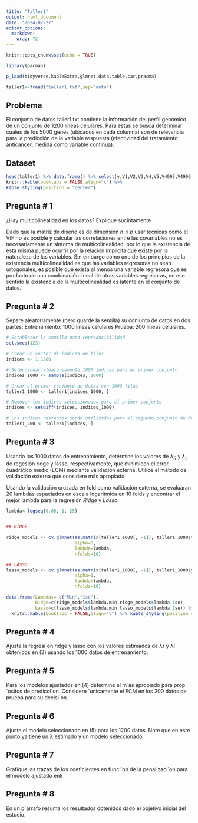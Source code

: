 ```yaml
---
title: "Taller1"
output: html_document
date: "2024-02-27"
editor_options: 
  markdown: 
    wrap: 72
---
```


```r
knitr::opts_chunk$set(echo = TRUE)

```

```r

library(pacman)

p_load(tidyverse,kableExtra,glmnet,data.table,car,pracma)

taller1<-fread("taller1.txt",sep="auto")


```

## Problema

El conjunto de datos taller1.txt contiene la información del perfíl
genómico de un conjunto de 1200 líneas celulares. Para estas se busca
determinar cuáles de los 5000 genes (ubicados en cada columna) son de
relevancia para la predicción de la variable respuesta (efectividad del
tratamiento anticancer, medida como variable continua).

## Dataset




```r

head(taller1) %>% data.frame() %>% select(y,V1,V2,V3,V4,V5,V4995,V4996,V4997,V4998,V4999,V5000) %>% 
knitr::kable(booktabs = FALSE,align="c") %>%
kable_styling(position = "center")


```

## Pregunta \# 1

¿Hay multicolinealidad en los datos? Explique sucintamente

Dado que la matriz de diseño es de dimensión $n\leq p$ usar tecnicas como el VIF no es posible y 
calcular las correlaciones entre las covariables no es necesariamente un sintoma de multicolinealidad, por lo que 
la existencia de esta misma puede ocurrir por la relación implicita que existe por la naturaleza de las variables. 
Sin embargo como uno de los principios de la existencia multicolinealidad es que las variables regresoras no sean 
ortogonales, es posible que exista al menos una variable regresora que es producto de una combinación lineal
de otras variables regresoras, en ese sentido la existencia de la multicolinealidad es latente en el conjunto de datos. 

## Pregunta \# 2

Separe aleatoriamente (pero guarde la semilla) su conjunto de datos en
dos partes: Entrenamiento: 1000 líneas celulares Prueba: 200 líneas
celulares.

```r
# Establecer la semilla para reproducibilidad
set.seed(123)

# Crear un vector de índices de filas
indices <- 1:1200

# Seleccionar aleatoriamente 1000 índices para el primer conjunto
indices_1000 <- sample(indices, 1000)

# Crear el primer conjunto de datos con 1000 filas
taller1_1000 <- taller1[indices_1000, ]

# Remover los índices seleccionados para el primer conjunto
indices <- setdiff(indices, indices_1000)

# Los índices restantes serán utilizados para el segundo conjunto de datos
taller1_200 <- taller1[indices, ]
```

## Pregunta \# 3

Usando los 1000 datos de entrenamiento, determine los valores de $\lambda_R$ y $\lambda_L$
de regesión ridge y lasso, respectivamente, que minimicen el error
cuadrático medio (ECM) mediante validación externa. Utilice el método de
validación externa que considere más apropiado


Usando la validación cruzada en fold como validación externa, se evaluaran 20 lambdas espaciados en escala
logaritmica en 10 folds y encontrar el mejor lambda para la regresión *Ridge* y *Lasso*. 


```r

lambda<-logseq(0.05, 1, 25)


## RIDGE

ridge_models <- cv.glmnet(as.matrix(taller1_1000[, -1]), taller1_1000$y,
                          alpha=0, 
                          lambda=lambda,
                          nfolds=10)

## LASSO
lasso_models <- cv.glmnet(as.matrix(taller1_1000[, -1]), taller1_1000$y,
                          alpha=1, 
                          lambda=lambda,
                          nfolds=10)
```

```r

data.frame(Lambdas= c("Min","1se"),
           Ridge=c(ridge_models$lambda.min,ridge_models$lambda.1se),
           Lasso=c(lasso_models$lambda.min,lasso_models$lambda.1se)) %>% 
  knitr::kable(booktabs = FALSE,align="c") %>% kable_styling(position = "center")


```


## Pregunta \# 4

Ajuste la regresi´on ridge y lasso con los valores estimados de λr y λl
obtenidos en (3) usando los 1000 datos de entrenamiento.

## Pregunta \# 5

Para los modelos ajustados en (4) determine el m´as apropiado para
prop´ositos de predicci´on. Considere ´unicamente el ECM en los 200
datos de prueba para su decisi´on.

## Pregunta \# 6

Ajuste el modelo seleccionado en (5) para los 1200 datos. Note que en
este punto ya tiene un λ estimado y un modelo seleccionado.

## Pregunta \# 7

Grafique las trazas de los coeficientes en funci´on de la penalizaci´on
para el modelo ajustado en8

## Pregunta \# 8

En un p´arrafo resuma los resultados obtenidos dado el objetivo inicial
del estudio.
